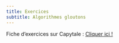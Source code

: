 ---
title: Exercices
subtitle: Algorithmes gloutons
---
Fiche d'exercices sur Capytale : [Cliquer ici !]()